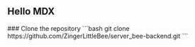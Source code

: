 ## Hello MDX


<Steps>
### Clone the repository
```bash
git clone https://github.com/ZingerLittleBee/server_bee-backend.git
```
</Steps>
